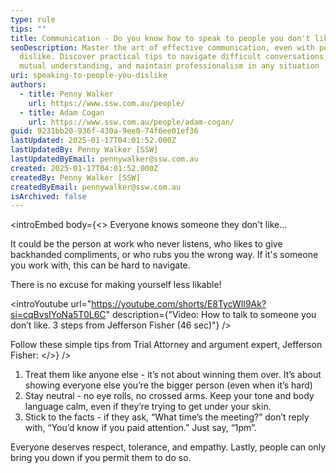 ```yaml
---
type: rule
tips: ""
title: Communication - Do you know how to speak to people you don't like?
seoDescription: Master the art of effective communication, even with people you
  dislike. Discover practical tips to navigate difficult conversations, build
  mutual understanding, and maintain professionalism in any situation
uri: speaking-to-people-you-dislike
authors:
  - title: Penny Walker
    url: https://www.ssw.com.au/people/
  - title: Adam Cogan
    url: https://www.ssw.com.au/people/adam-cogan/
guid: 9231bb20-936f-430a-9ee0-74f6ee01ef36
lastUpdated: 2025-01-17T04:01:52.000Z
lastUpdatedBy: Penny Walker [SSW]
lastUpdatedByEmail: pennywalker@ssw.com.au
created: 2025-01-17T04:01:52.000Z
createdBy: Penny Walker [SSW]
createdByEmail: pennywalker@ssw.com.au
isArchived: false
---
```

<introEmbed
  body={<>
Everyone knows someone they don't like...

It could be the person at work who never listens, who likes to give backhanded compliments, or who rubs you the wrong way. If it's someone you work with, this can be hard to navigate.

There is no excuse for making yourself less likable!

&lt;introYoutube url="https://youtube.com/shorts/E8TycWIl9Ak?si=cqBvsIYoNa5T0L6C" description={"Video: How to talk to someone you don’t like. 3 steps from Jefferson Fisher (46 sec)"} /&gt;

Follow these simple tips from Trial Attorney and argument expert, Jefferson Fisher:
  </>}
/>
1. Treat them like anyone else - it’s not about winning them over. It’s about showing everyone else you’re the bigger person (even when it’s hard)
2. Stay neutral - no eye rolls, no crossed arms. Keep your tone and body language calm, even if they’re trying to get under your skin.
3. Stick to the facts - if they ask, “What time’s the meeting?” don’t reply with, “You’d know if you paid attention.” Just say, “1pm”.

Everyone deserves respect, tolerance, and empathy. Lastly, people can only bring you down if you permit them to do so.
